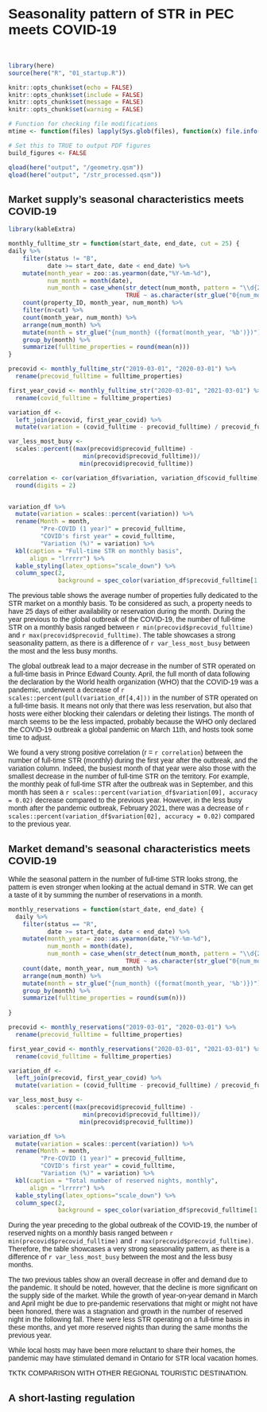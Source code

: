 # Seasonality pattern of STR in PEC meets COVID-19

<style type="text/css">
  body{
  font-family: Futura, Helvetica, Arial;
}
</style>

<br>

```r

library(here)
source(here("R", "01_startup.R"))

knitr::opts_chunk$set(echo = FALSE)
knitr::opts_chunk$set(include = FALSE)
knitr::opts_chunk$set(message = FALSE)
knitr::opts_chunk$set(warning = FALSE)

# Function for checking file modifications
mtime <- function(files) lapply(Sys.glob(files), function(x) file.info(x)$mtime)

# Set this to TRUE to output PDF figures
build_figures <- FALSE

qload(here("output", "/geometry.qsm"))
qload(here("output", "/str_processed.qsm"))

```

## Market supply's seasonal characteristics meets COVID-19

```r

library(kableExtra)

monthly_fulltime_str = function(start_date, end_date, cut = 25) {
daily %>% 
    filter(status != "B",
           date >= start_date, date < end_date) %>% 
    mutate(month_year = zoo::as.yearmon(date,"%Y-%m-%d"),
           num_month = month(date),
           num_month = case_when(str_detect(num_month, pattern = "\\d{2}") ~ as.character(num_month),
                                 TRUE ~ as.character(str_glue("0{num_month}")))) %>% 
    count(property_ID, month_year, num_month) %>% 
    filter(n>cut) %>% 
    count(month_year, num_month) %>% 
    arrange(num_month) %>% 
    mutate(month = str_glue("{num_month} ({format(month_year, '%b')})")) %>% 
    group_by(month) %>% 
    summarize(fulltime_properties = round(mean(n)))
}

precovid <- monthly_fulltime_str("2019-03-01", "2020-03-01") %>% 
  rename(precovid_fulltime = fulltime_properties)

first_year_covid <- monthly_fulltime_str("2020-03-01", "2021-03-01") %>% 
  rename(covid_fulltime = fulltime_properties)

variation_df <- 
  left_join(precovid, first_year_covid) %>% 
  mutate(variation = (covid_fulltime - precovid_fulltime) / precovid_fulltime)

var_less_most_busy <- 
  scales::percent((max(precovid$precovid_fulltime) -
                     min(precovid$precovid_fulltime))/
                    min(precovid$precovid_fulltime))

correlation <- cor(variation_df$variation, variation_df$covid_fulltime) %>% 
  round(digits = 2)


variation_df %>% 
  mutate(variation = scales::percent(variation)) %>% 
  rename(Month = month,
         "Pre-COVID (1 year)" = precovid_fulltime,
         "COVID's first year" = covid_fulltime,
         "Variation (%)" = variation) %>% 
  kbl(caption = "Full-time STR on monthly basis",
      align = "lrrrrr") %>% 
  kable_styling(latex_options="scale_down") %>%
  column_spec(2,
              background = spec_color(variation_df$precovid_fulltime[1:12], alpha = 0.4, end = 0.7))

```

The previous table shows the average number of properties fully dedicated to the STR market on a monthly basis. To be considered as such, a property needs to have 25 days of either availability or reservation during the month. During the year previous to the global outbreak of the COVID-19, the number of full-time STR on a monthly basis ranged between `r min(precovid$precovid_fulltime)` and `r max(precovid$precovid_fulltime)`. The table showcases a strong seasonality pattern, as there is a difference of `r var_less_most_busy` between the most and the less busy months.

The global outbreak lead to a major decrease in the number of STR operated on a full-time basis in Prince Edward County. April, the full month of data following the declaration by the World health organization (WHO) that the COVID-19 was a pandemic, underwent a decrease of `r scales::percent(pull(variation_df[4,4]))` in the number of STR operated on a full-time basis. It means not only that there was less reservation, but also that hosts were either blocking their calendars or deleting their listings. The month of march seems to be the less impacted, probably because the WHO only declared the COVID-19 outbreak a global pandemic on March 11th, and hosts took some time to adjust.

We found a very strong positive correlation (r = `r correlation`) between the number of full-time STR (monthly) during the first year after the outbreak, and the variation column. Indeed, the busiest month of that year were also those with the smallest decrease in the number of full-time STR on the territory. For example, the monthly peak of full-time STR after the outbreak was in September, and this month has seen a `r scales::percent(variation_df$variation[09], accuracy = 0.02)` decrease compared to the previous year. However, in the less busy month after the pandemic outbreak, February 2021, there was a decrease of `r scales::percent(variation_df$variation[02], accuracy = 0.02)` compared to the previous year.

## Market demand's seasonal characteristics meets COVID-19

While the seasonal pattern in the number of full-time STR looks strong, the pattern is even stronger when looking at the actual demand in STR. We can get a taste of it by summing the number of reservations in a month. 

```r

monthly_reservations = function(start_date, end_date) {
  daily %>% 
    filter(status == "R",
           date >= start_date, date < end_date) %>% 
    mutate(month_year = zoo::as.yearmon(date,"%Y-%m-%d"),
           num_month = month(date),
           num_month = case_when(str_detect(num_month, pattern = "\\d{2}") ~ as.character(num_month),
                                 TRUE ~ as.character(str_glue("0{num_month}")))) %>% 
    count(date, month_year, num_month) %>% 
    arrange(num_month) %>% 
    mutate(month = str_glue("{num_month} ({format(month_year, '%b')})")) %>% 
    group_by(month) %>% 
    summarize(fulltime_properties = round(sum(n)))
  
}

precovid <- monthly_reservations("2019-03-01", "2020-03-01") %>% 
  rename(precovid_fulltime = fulltime_properties)

first_year_covid <- monthly_reservations("2020-03-01", "2021-03-01") %>% 
  rename(covid_fulltime = fulltime_properties)

variation_df <- 
  left_join(precovid, first_year_covid) %>% 
  mutate(variation = (covid_fulltime - precovid_fulltime) / precovid_fulltime)

var_less_most_busy <- 
  scales::percent((max(precovid$precovid_fulltime) -
                     min(precovid$precovid_fulltime))/
                    min(precovid$precovid_fulltime))

variation_df %>% 
  mutate(variation = scales::percent(variation)) %>% 
  rename(Month = month,
         "Pre-COVID (1 year)" = precovid_fulltime,
         "COVID's first year" = covid_fulltime,
         "Variation (%)" = variation) %>% 
  kbl(caption = "Total number of reserved nights, monthly",
      align = "lrrrrr") %>% 
  kable_styling(latex_options="scale_down") %>%
  column_spec(2,
              background = spec_color(variation_df$precovid_fulltime[1:12], alpha = 0.4, end = 0.7))

```

During the year preceding to the global outbreak of the COVID-19, the number of reserved nights on a monthly basis ranged between `r min(precovid$precovid_fulltime)` and `r max(precovid$precovid_fulltime)`. Therefore, the table showcases a very strong seasonality pattern, as there is a difference of `r var_less_most_busy` between the most and the less busy months. 

The two previous tables show an overall decrease in offer and demand due to the pandemic. It should be noted, however, that the decline is more significant on the supply side of the market. While the growth of year-on-year demand in March and April might be due to pre-pandemic reservations that might or might not have been honored, there was a stagnation and growth in the number of reserved night in the following fall. There were less STR operating on a full-time basis in these months, and yet more reserved nights than during the same months the previous year.

While local hosts may have been more reluctant to share their homes, the pandemic may have stimulated demand in Ontario for STR local vacation homes.

TKTK COMPARISON WITH OTHER REGIONAL TOURISTIC DESTINATION.

## A short-lasting regulation

